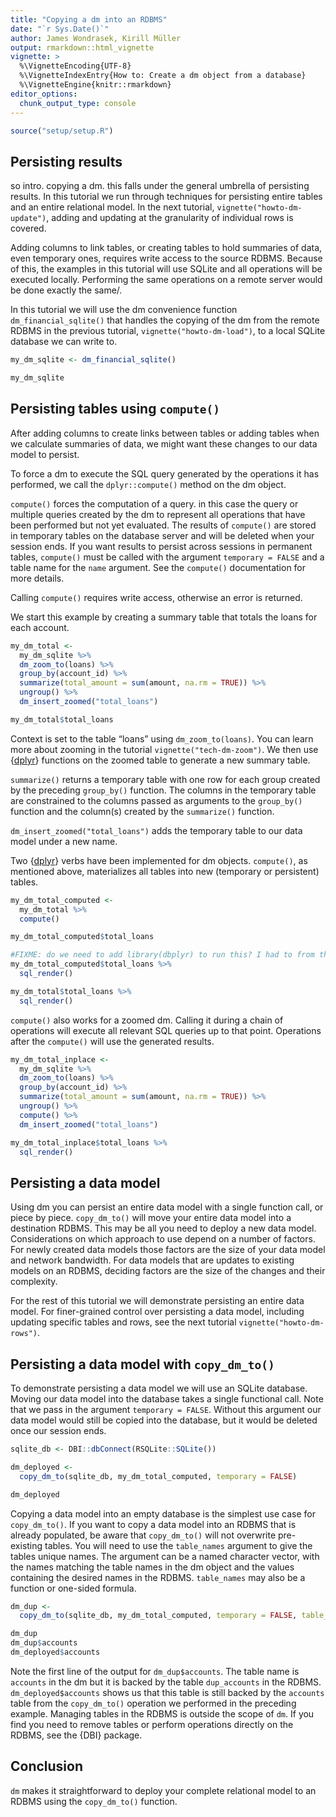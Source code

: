 ```yaml
---
title: "Copying a dm into an RDBMS"
date: "`r Sys.Date()`"
author: James Wondrasek, Kirill Müller
output: rmarkdown::html_vignette
vignette: >
  %\VignetteEncoding{UTF-8}
  %\VignetteIndexEntry{How to: Create a dm object from a database}
  %\VignetteEngine{knitr::rmarkdown}
editor_options:
  chunk_output_type: console
---
```



``````r
source("setup/setup.R")
``````

## Persisting results {#persist}

so intro. copying a dm. this falls under the general umbrella of persisting results. 
In this tutorial we run through techniques for persisting entire tables and an entire relational model. 
In the next tutorial, `vignette("howto-dm-update")`, adding and updating at the granularity of individual rows is covered.

Adding columns to link tables, or creating tables to hold summaries of data, even temporary ones, requires write access to the source RDBMS.
Because of this, the examples in this tutorial will use SQLite and all operations will be executed locally. 
Performing the same operations on a remote server would be done exactly the same/.

In this tutorial we will use the dm convenience function `dm_financial_sqlite()` that handles the copying of the dm from the remote RDBMS in the previous tutorial, `vignette("howto-dm-load")`, to a local SQLite database we can write to.

``````r
my_dm_sqlite <- dm_financial_sqlite()

my_dm_sqlite
``````

## Persisting tables using `compute()`

After adding columns to create links between tables or adding tables when we calculate summaries of data, we might want these changes to our data model to persist.

To force a dm to execute the SQL query generated by the operations it has performed, we call the `dplyr::compute()` method on the dm object.

`compute()` forces the computation of a query.  in this case the query or multiple queries created by the dm to represent all operations that have been performed but not yet evaluated.
The results of `compute()` are stored in temporary tables on the database server and will be deleted when your session ends.
If you want results to persist across sessions in permanent tables, `compute()` must be called with the argument `temporary = FALSE` and a table name for the `name` argument.
See the `compute()` documentation for more details.

Calling `compute()` requires write access, otherwise an error is returned.

We start this example by creating a summary table that totals the loans for each account.

``````r
my_dm_total <-
  my_dm_sqlite %>%
  dm_zoom_to(loans) %>%
  group_by(account_id) %>%
  summarize(total_amount = sum(amount, na.rm = TRUE)) %>%
  ungroup() %>%
  dm_insert_zoomed("total_loans")

my_dm_total$total_loans
``````

Context is set to the table "loans" using `dm_zoom_to(loans)`.
You can learn more about zooming in the tutorial `vignette("tech-dm-zoom")`.
We then use {[dplyr](https://dplyr.tidyverse.org/)} functions on the zoomed table to generate a new summary table.

`summarize()` returns a temporary table with one row for each group created by the preceding `group_by()` function.
The columns in the temporary table are constrained to the columns passed as arguments to the `group_by()` function and the column(s) created by the `summarize()` function.  

`dm_insert_zoomed("total_loans")` adds the temporary table to our data model under a new name.

Two {[dplyr](https://dplyr.tidyverse.org/)} verbs have been implemented for dm objects.
`compute()`, as mentioned above, materializes all tables into new (temporary or persistent) tables.

``````r
my_dm_total_computed <-
  my_dm_total %>%
  compute()

my_dm_total_computed$total_loans

#FIXME: do we need to add library(dbplyr) to run this? I had to from the console when I was 
my_dm_total_computed$total_loans %>%
  sql_render()

my_dm_total$total_loans %>%
  sql_render()

``````


`compute()` also works for a zoomed dm.
Calling it during a chain of operations will execute all relevant SQL queries up to that point.
Operations after the `compute()` will use the generated results.


``````r
my_dm_total_inplace <-
  my_dm_sqlite %>%
  dm_zoom_to(loans) %>%
  group_by(account_id) %>%
  summarize(total_amount = sum(amount, na.rm = TRUE)) %>%
  ungroup() %>%
  compute() %>%
  dm_insert_zoomed("total_loans")

my_dm_total_inplace$total_loans %>%
  sql_render()
``````


## Persisting a data model

Using dm you can persist an entire data model with a single function call, or piece by piece.
`copy_dm_to()` will move your entire data model into a destination RDBMS.
This may be all you need to deploy a new data model.
Considerations on which approach to use depend on a number of factors. 
For newly created data models those factors are the size of your data model and network bandwidth.
For data models that are updates to existing models on an RDBMS, deciding factors are the size of the changes and their complexity. 

For the rest of this tutorial we will demonstrate persisting an entire data model. 
For finer-grained control over persisting a data model, including updating specific tables and rows, see the next tutorial `vignette("howto-dm-rows")`.

## Persisting a data model with `copy_dm_to()`

To demonstrate persisting a data model we will use an SQLite database.
Moving our data model into the database takes a single functional call. 
Note that we pass in the argument `temporary = FALSE`. 
Without this argument our data model would still be copied into the database, but it would be deleted once our session ends. 

``````r
sqlite_db <- DBI::dbConnect(RSQLite::SQLite())

dm_deployed <-
  copy_dm_to(sqlite_db, my_dm_total_computed, temporary = FALSE)

dm_deployed

``````

Copying a data model into an empty database is the simplest use case for `copy_dm_to()`.
If you want to copy a data model into an RDBMS that is already populated, be aware that `copy_dm_to()` will not overwrite pre-existing tables.
You will need to use the `table_names` argument to give the tables unique names.
The argument can be a named character vector, with the names matching the table names in the dm object and the values containing the desired names in the RDBMS.
`table_names` may also be a function or one-sided formula.

``````r
dm_dup <-
  copy_dm_to(sqlite_db, my_dm_total_computed, temporary = FALSE, table_names = ~ paste0("dup_", .x))

dm_dup
dm_dup$accounts
dm_deployed$accounts

``````

Note the first line of the output for `dm_dup$accounts`.
The table name is `accounts` in the dm but it is backed by the table `dup_accounts` in the RDBMS.
`dm_deployed$accounts` shows us that this table is still backed by the `accounts` table from the `copy_dm_to()` operation we performed in the preceding example.
Managing tables in the RDBMS is outside the scope of `dm`. 
If you find you need to remove tables or perform operations directly on the RDBMS, see the {DBI} package.

## Conclusion

`dm` makes it straightforward to deploy your complete relational model to an RDBMS using the `copy_dm_to()` function.








